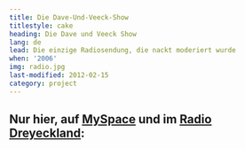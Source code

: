 ```yaml
---
title: Die Dave-Und-Veeck-Show
titlestyle: cake
heading: Die Dave und Veeck Show
lang: de
lead: Die einzige Radiosendung, die nackt moderiert wurde
when: '2006'
img: radio.jpg
last-modified: 2012-02-15
category: project
---
```


## Nur hier, auf [MySpace](https://myspace.com/diedaveundveeckshow) und im [Radio Dreyeckland](https://rdl.de/):

<Audio file="/radio/Episode1.mp3" caption="Folge 1: Der Papst und Pirmasens" />
<Audio
  file="/radio/Episode2.mp3"
  caption="Folge 2: Britney und die Unendlichkeit"
/>
<Audio
  file="/radio/Episode3.mp3"
  caption="Folge 3: Eisenharte Feuchte Sommerliebe"
/>
<Audio file="/radio/Episode4.mp3" caption="Folge 4: Rebällentum" />
<Audio file="/radio/Episode5.mp3" caption="Folge 5: Hitler und Ronny Live" />
<Audio
  file="/radio/Episode6.mp3"
  caption="Folge 6: Ein Radioshow-Todesfall und eine Hochzeit"
/>
